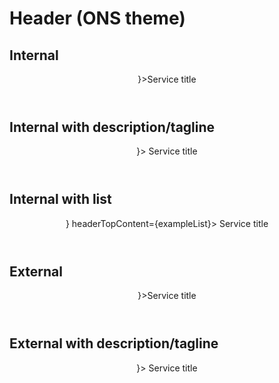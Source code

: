 

<Meta title="Themed components/ONS/Header" component={Header} />

# Header (ONS theme)

## Internal

<Canvas>
    <Story name="Internal">
        <Theme themeName={"ons"}>
            <Header variant="Internal" logo={<Logo/>}>Service title</Header>
        </Theme>
    </Story>
</Canvas>

## Internal with description/tagline

<Canvas>
    <Story name="Internal with description/tagline">
        <Theme themeName={"ons"}>
            <Header variant="Internal"  
                    headerDescription="This is the description or tagline"
                    logo = {<Logo/>}>
            Service title</Header>
        </Theme>
    </Story>
</Canvas>

## Internal with list

<Canvas>
    <Story name="Internal with list">
        <Theme themeName={"ons"}>
            <Header variant="Internal" 
                    logo = {<Logo/>}
                    headerTopContent={exampleList}>
            Service title
            </Header>
        </Theme>
    </Story>
</Canvas>


## External

<Canvas>
    <Story name="External">
        <Theme themeName={"ons"}>
            <Header variant="External" logo={<Logo/>}>Service title</Header>
        </Theme>
    </Story>
</Canvas>

## External with description/tagline

<Canvas>
    <Story name="External with description/tagline">
        <Theme themeName={"ons"}>
            <Header variant="External" 
                    headerDescription="This is the description or tagline" 
                    logo={<Logo/>}> 
            Service title</Header>
        </Theme>
    </Story>
</Canvas>